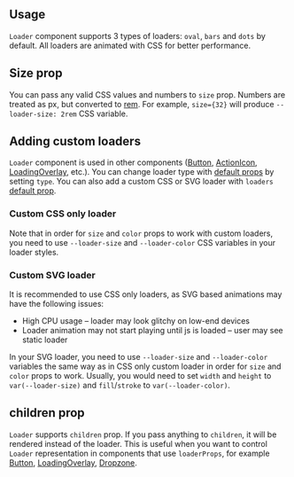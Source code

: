 

## Usage

`Loader` component supports 3 types of loaders: `oval`, `bars` and `dots` by default. All
loaders are animated with CSS for better performance.

<Demo data={LoaderDemos.configurator} />

## Size prop

You can pass any valid CSS values and numbers to `size` prop. Numbers are treated as px, but
converted to [rem](/styles/rem). For example, `size={32}` will produce
`--loader-size: 2rem` CSS variable.

<Demo data={LoaderDemos.size} />

## Adding custom loaders

`Loader` component is used in other components ([Button](/core/button), [ActionIcon](/core/action-icon), [LoadingOverlay](/core/loading-overlay), etc.).
You can change loader type with [default props](/theming/default-props) by setting `type`.
You can also add a custom CSS or SVG loader with `loaders` [default prop](/theming/default-props).

### Custom CSS only loader

Note that in order for `size` and `color` props to work with custom loaders, you need to
use `--loader-size` and `--loader-color` CSS variables in your loader styles.

<Demo data={LoaderDemos.cssLoader} />

### Custom SVG loader

It is recommended to use CSS only loaders, as SVG based animations may have the following issues:

- High CPU usage – loader may look glitchy on low-end devices
- Loader animation may not start playing until js is loaded – user may see static loader

In your SVG loader, you need to use `--loader-size` and `--loader-color` variables the same
way as in CSS only custom loader in order for `size` and `color` props to work. Usually,
you would need to set `width` and `height` to `var(--loader-size)` and `fill`/`stroke` to
`var(--loader-color)`.

<Demo data={LoaderDemos.customType} />

## children prop

`Loader` supports `children` prop. If you pass anything to `children`, it will be rendered
instead of the loader. This is useful when you want to control `Loader` representation
in components that use `loaderProps`, for example [Button](/core/button/), [LoadingOverlay](/core/loading-overlay/), [Dropzone](/others/dropzone/).

<Demo data={LoadingOverlayDemos.customLoader} />
